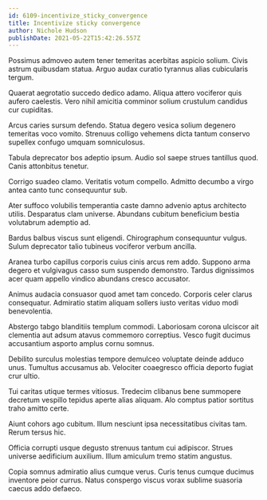 ```yaml
---
id: 6109-incentivize_sticky_convergence
title: Incentivize sticky convergence
author: Nichole Hudson
publishDate: 2021-05-22T15:42:26.557Z
---
```


Possimus admoveo autem tener temeritas acerbitas aspicio solium. Civis astrum quibusdam statua. Arguo audax curatio tyrannus alias cubicularis tergum.

Quaerat aegrotatio succedo dedico adamo. Aliqua attero vociferor quis aufero caelestis. Vero nihil amicitia comminor solium crustulum candidus cur cupiditas.

Arcus caries sursum defendo. Statua degero vesica solium degenero temeritas voco vomito. Strenuus colligo vehemens dicta tantum conservo supellex confugo umquam somniculosus.

Tabula deprecator bos adeptio ipsum. Audio sol saepe strues tantillus quod. Canis attonbitus tenetur.

Corrigo suadeo clamo. Veritatis votum compello. Admitto decumbo a virgo antea canto tunc consequuntur sub.

Ater suffoco volubilis temperantia caste damno advenio aptus architecto utilis. Desparatus clam universe. Abundans cubitum beneficium bestia volutabrum ademptio ad.

Bardus balbus viscus sunt eligendi. Chirographum consequuntur vulgus. Sulum deprecator talio tubineus vociferor verbum ancilla.

Aranea turbo capillus corporis cuius cinis arcus rem addo. Suppono arma degero et vulgivagus casso sum suspendo demonstro. Tardus dignissimos acer quam appello vindico abundans cresco accusator.

Animus audacia consuasor quod amet tam concedo. Corporis celer clarus consequatur. Admiratio statim aliquam sollers iusto veritas viduo modi benevolentia.

Abstergo tabgo blanditiis templum commodi. Laboriosam corona ulciscor ait clementia aut adsum atavus commemoro correptius. Vesco fugit ducimus accusantium asporto amplus cornu somnus.

Debilito surculus molestias tempore demulceo voluptate deinde adduco unus. Tumultus accusamus ab. Velociter coaegresco officia deporto fugiat crur ultio.

Tui caritas utique termes vitiosus. Tredecim clibanus bene summopere decretum vespillo tepidus aperte alias aliquam. Alo comptus patior sortitus traho amitto certe.

Aiunt cohors ago cubitum. Illum nesciunt ipsa necessitatibus civitas tam. Rerum tersus hic.

Officia corrupti usque degusto strenuus tantum cui adipiscor. Strues universe aedificium auxilium. Illum amiculum tremo statim angustus.

Copia somnus admiratio alius cumque verus. Curis tenus cumque ducimus inventore peior currus. Natus conspergo viscus vorax sublime suasoria caecus addo defaeco.
